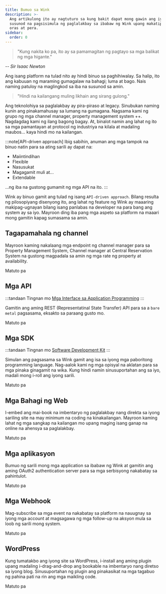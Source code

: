 ```yaml
---
title: Bumuo sa Wink
description: >-
  Ang artikulong ito ay nagtuturo sa kung bakit dapat mong gawin ang iyong
  susunod na pagsisimula ng paglalakbay sa ibabaw ng Wink upang makatipid ng
  oras at pera.
sidebar:
  order: 0
---
```


> "Kung nakita ko pa, ito ay sa pamamagitan ng pagtayo sa mga balikat ng mga higante."

\-- *Sir Isaac Newton*

Ang isang platform na tulad nito ay hindi binuo sa paghihiwalay. Sa halip, ito ang kabuuan ng maraming gumagalaw na bahagi; luma at bago. Nais naming patuloy na maglingkod sa iba na susunod sa amin.

> "Hindi na kailangang muling likhain ang sirang gulong."

Ang teknolohiya sa paglalakbay ay pira-piraso at legacy. Sinubukan naming kunin ang pinakamahusay sa lumang na gumagana. Nagsama kami ng grupo ng mga channel manager, property management system ++. Nagdagdag kami ng ilang bagong bagay. At, binalot namin ang lahat ng ito sa mga pamantayan at protocol ng industriya na kilala at madaling maubos... kaya hindi mo na kailangan.

:::note\[API-driven approach]
Ibig sabihin, anuman ang mga tampok na binuo natin para sa ating sarili ay dapat na:

* Maiintindihan
* Flexible
* Nasusukat
* Magagamit muli at...
* Extendable

...ng iba na gustong gumamit ng mga API na ito.
:::

Wink ay binuo gamit ang tulad ng isang `API-driven approach`. Bilang resulta ng pilosopiyang disenyong ito, ang lahat ng feature ng Wink ay maaaring makipag-ugnayan bilang isang panlabas na developer na para bang ang system ay sa iyo. Mayroon ding iba pang mga aspeto sa platform na maaari mong gamitin kapag sumasama sa amin.

## Tagapamahala ng channel

Mayroon kaming nakalaang mga endpoint ng channel manager para sa Property Management System, Channel manager at Central Reservation System na gustong magpadala sa amin ng mga rate ng property at availability.

<LinkButton href="/developers/apis/#channel-manager-api">
  Matuto pa
</LinkButton>


## Mga API

:::tandaan
Tingnan mo [Mga Interface sa Application Programming](https://learning.postman.com/docs/getting-started/introduction/)
:::

Gamitin ang aming REST (Representatinal State Transfer) API para sa a `bare metal` pagsasama, eksakto sa paraang gusto mo.

<LinkButton href="/developers/apis">
  Matuto pa
</LinkButton>


## Mga SDK

:::tandaan
Tingnan mo [Software Development Kit](https://en.wikipedia.org/wiki/Software_development_kit)
:::

Simulan ang pagsasama sa Wink gamit ang isa sa iyong mga paboritong programming language. Nag-aalok kami ng mga opisyal na aklatan para sa mga pinaka ginagamit na wika. Kung hindi namin sinusuportahan ang sa iyo, madali mong i-roll ang iyong sarili.

<LinkButton href="/developers/sdks">
  Matuto pa
</LinkButton>


## Mga Bahagi ng Web

I-embed ang mai-book na imbentaryo ng paglalakbay nang direkta sa iyong sariling site na may minimum na coding na kinakailangan. Mayroon kaming lahat ng mga sangkap na kailangan mo upang maging isang ganap na online na ahensya sa paglalakbay.

<LinkButton href="/developers/web-components">
  Matuto pa
</LinkButton>


## Mga aplikasyon

Bumuo ng sarili mong mga application sa ibabaw ng Wink at gamitin ang aming OAuth2 authentication server para sa mga serbisyong nakabatay sa pahintulot.

<LinkButton href="/developers/applications">
  Matuto pa
</LinkButton>


## Mga Webhook

Mag-subscribe sa mga event na nakabatay sa platform na nauugnay sa iyong mga account at magsagawa ng mga follow-up na aksyon mula sa loob ng sarili mong system.

<LinkButton href="/developers/webhooks">
  Matuto pa
</LinkButton>


## WordPress

Kung tumatakbo ang iyong site sa WordPress, i-install ang aming plugin upang madaling i-drag-and-drop ang bookable na imbentaryo nang diretso sa iyong blog. Sinusuportahan ng plugin ang pinakasikat na mga tagabuo ng pahina pati na rin ang mga maikling code.

<LinkButton href="/developers/webhooks">
  Matuto pa
</LinkButton>

